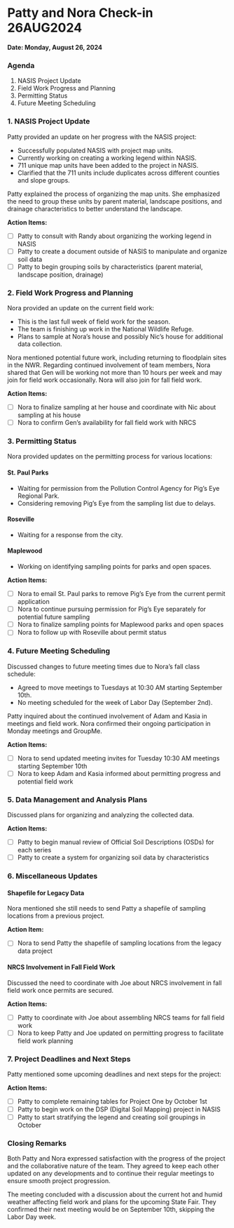 # Patty and Nora Check-in 26AUG2024

**Date: Monday, August 26, 2024**

### Agenda
1. NASIS Project Update
2. Field Work Progress and Planning
3. Permitting Status
4. Future Meeting Scheduling

### 1. NASIS Project Update

Patty provided an update on her progress with the NASIS project:

- Successfully populated NASIS with project map units.
- Currently working on creating a working legend within NASIS.
- 711 unique map units have been added to the project in NASIS.
- Clarified that the 711 units include duplicates across different counties and slope groups.

Patty explained the process of organizing the map units. She emphasized the need to group these units by parent material, landscape positions, and drainage characteristics to better understand the landscape.

**Action Items:**

- [ ] Patty to consult with Randy about organizing the working legend in NASIS
- [ ] Patty to create a document outside of NASIS to manipulate and organize soil data
- [ ] Patty to begin grouping soils by characteristics (parent material, landscape position, drainage)

### 2. Field Work Progress and Planning

Nora provided an update on the current field work:

- This is the last full week of field work for the season.
- The team is finishing up work in the National Wildlife Refuge.
- Plans to sample at Nora's house and possibly Nic's house for additional data collection.

Nora mentioned potential future work, including returning to floodplain sites in the NWR. Regarding continued involvement of team members, Nora shared that Gen will be working not more than 10 hours per week and may join for field work occasionally. Nora will also join for fall field work.

**Action Items:**

- [ ] Nora to finalize sampling at her house and coordinate with Nic about sampling at his house
- [ ] Nora to confirm Gen's availability for fall field work with NRCS

### 3. Permitting Status

Nora provided updates on the permitting process for various locations:

#### St. Paul Parks
- Waiting for permission from the Pollution Control Agency for Pig's Eye Regional Park.
- Considering removing Pig's Eye from the sampling list due to delays.

#### Roseville
- Waiting for a response from the city.

#### Maplewood
- Working on identifying sampling points for parks and open spaces.

**Action Items:**

- [ ] Nora to email St. Paul parks to remove Pig's Eye from the current permit application
- [ ] Nora to continue pursuing permission for Pig's Eye separately for potential future sampling
- [ ] Nora to finalize sampling points for Maplewood parks and open spaces
- [ ] Nora to follow up with Roseville about permit status

### 4. Future Meeting Scheduling

Discussed changes to future meeting times due to Nora's fall class schedule:

- Agreed to move meetings to Tuesdays at 10:30 AM starting September 10th.
- No meeting scheduled for the week of Labor Day (September 2nd).

Patty inquired about the continued involvement of Adam and Kasia in meetings and field work. Nora confirmed their ongoing participation in Monday meetings and GroupMe.

**Action Items:**

- [ ] Nora to send updated meeting invites for Tuesday 10:30 AM meetings starting September 10th
- [ ] Nora to keep Adam and Kasia informed about permitting progress and potential field work

### 5. Data Management and Analysis Plans

Discussed plans for organizing and analyzing the collected data.

**Action Items:**

- [ ] Patty to begin manual review of Official Soil Descriptions (OSDs) for each series
- [ ] Patty to create a system for organizing soil data by characteristics

### 6. Miscellaneous Updates

#### Shapefile for Legacy Data
Nora mentioned she still needs to send Patty a shapefile of sampling locations from a previous project.

**Action Item:**

- [ ] Nora to send Patty the shapefile of sampling locations from the legacy data project

#### NRCS Involvement in Fall Field Work
Discussed the need to coordinate with Joe about NRCS involvement in fall field work once permits are secured.

**Action Items:**

- [ ] Patty to coordinate with Joe about assembling NRCS teams for fall field work
- [ ] Nora to keep Patty and Joe updated on permitting progress to facilitate field work planning

### 7. Project Deadlines and Next Steps

Patty mentioned some upcoming deadlines and next steps for the project:

**Action Items:**

- [ ] Patty to complete remaining tables for Project One by October 1st
- [ ] Patty to begin work on the DSP (Digital Soil Mapping) project in NASIS
- [ ] Patty to start stratifying the legend and creating soil groupings in October

### Closing Remarks

Both Patty and Nora expressed satisfaction with the progress of the project and the collaborative nature of the team. They agreed to keep each other updated on any developments and to continue their regular meetings to ensure smooth project progression.

The meeting concluded with a discussion about the current hot and humid weather affecting field work and plans for the upcoming State Fair. They confirmed their next meeting would be on September 10th, skipping the Labor Day week.

